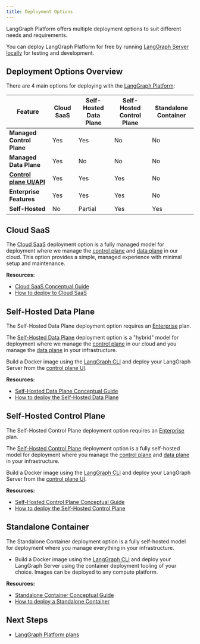 ```yaml
---
title: Deployment Options
---
```


LangGraph Platform offers multiple deployment options to suit different needs and requirements.

You can deploy LangGraph Platform for free by running [LangGraph Server locally](/langgraph-platform/local-server) for testing and development.

## Deployment Options Overview

There are 4 main options for deploying with the [LangGraph Platform](/langgraph-platform/index):

| **Feature** | **Cloud SaaS** | **Self-Hosted Data Plane** | **Self-Hosted Control Plane** | **Standalone Container** |
|-------------|----------------|----------------------------|-------------------------------|-------------------------|
| **Managed Control Plane** | Yes | Yes | No | No |
| **Managed Data Plane** | Yes | No | No | No |
| **[Control plane UI/API](/langgraph-platform/control-plane)** | Yes | Yes | Yes | No |
| **Enterprise Features** | Yes | Yes | Yes | No |
| **Self-Hosted** | No | Partial | Yes | Yes |

## Cloud SaaS

The [Cloud SaaS](/langgraph-platform/cloud) deployment option is a fully managed model for deployment where we manage the [control plane](/langgraph-platform/control-plane) and [data plane](/langgraph-platform/data-plane) in our cloud. This option provides a simple, managed experience with minimal setup and maintenance.

**Resources:**
* [Cloud SaaS Conceptual Guide](/langgraph-platform/cloud)
* [How to deploy to Cloud SaaS](/langgraph-platform/deploy-to-cloud)

## Self-Hosted Data Plane

The Self-Hosted Data Plane deployment option requires an [Enterprise](/langgraph-platform/plans) plan.

The [Self-Hosted Data Plane](/langgraph-platform/self-hosted-data-plane) deployment option is a "hybrid" model for deployment where we manage the [control plane](/langgraph-platform/control-plane) in our cloud and you manage the [data plane](/langgraph-platform/data-plane) in your infrastructure.

Build a Docker image using the [LangGraph CLI](/langgraph-platform/langgraph-cli) and deploy your LangGraph Server from the [control plane UI](/langgraph-platform/control-plane#control-plane-ui).

**Resources:**
* [Self-Hosted Data Plane Conceptual Guide](/langgraph-platform/self-hosted-data-plane)
* [How to deploy the Self-Hosted Data Plane](/langgraph-platform/deploy-self-hosted-data-plane)

## Self-Hosted Control Plane

The Self-Hosted Control Plane deployment option requires an [Enterprise](/langgraph-platform/plans) plan.

The [Self-Hosted Control Plane](/langgraph-platform/self-hosted-control-plane) deployment option is a fully self-hosted model for deployment where you manage the [control plane](/langgraph-platform/control-plane) and [data plane](/langgraph-platform/data-plane) in your infrastructure.

Build a Docker image using the [LangGraph CLI](/langgraph-platform/langgraph-cli) and deploy your LangGraph Server from the [control plane UI](/langgraph-platform/control-plane#control-plane-ui).

**Resources:**
* [Self-Hosted Control Plane Conceptual Guide](/langgraph-platform/self-hosted-control-plane)
* [How to deploy the Self-Hosted Control Plane](/langgraph-platform/deploy-self-hosted-control-plane)

## Standalone Container

The Standalone Container deployment option is a fully self-hosted model for deployment where you manage everything in your infrastructure.

- Build a Docker image using the [LangGraph CLI](/langgraph-platform/langgraph-cli) and deploy your LangGraph Server using the container deployment tooling of your choice. Images can be deployed to any compute platform.

**Resources:**
* [Standalone Container Conceptual Guide](/langgraph-platform/standalone-container)
* [How to deploy a Standalone Container](/langgraph-platform/deploy-standalone-container)

## Next Steps

* [LangGraph Platform plans](/langgraph-platform/plans)
